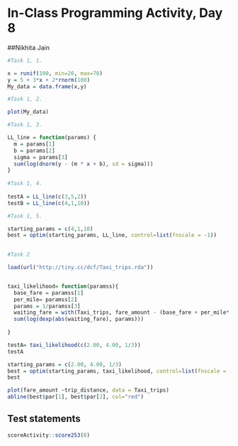 # In-Class Programming Activity, Day 8

##Nikhita Jain

```r
#Task 1, 1.

x = runif(100, min=20, max=70)
y = 5 + 3*x + 2*rnorm(100)
My_data = data.frame(x,y)

#Task 1, 2.

plot(My_data)

#Task 1, 3.

LL_line = function(params) {
  m = params[1]
  b = params[2]
  sigma = params[3]
  sum(log(dnorm(y - (m * x + b), sd = sigma)))
}
  
#Task 1, 4.
  
testA = LL_line(c(3,5,2))
testB = LL_line(c(4,1,10))

#Task 1, 5.

starting_params = c(4,1,10)
best = optim(starting_params, LL_line, control=list(fnscale = -1))
      
```

```r
#Task 2

load(url("http://tiny.cc/dcf/Taxi_trips.rda"))


taxi_likelihood= function(paramss){
  base_fare = paramss[1]
  per_mile= paramss[2]
  params = 1/paramss[3]
  waiting_fare = with(Taxi_trips, fare_amount - (base_fare + per_mile* trip_distance))
  sum(log(dexp(abs(waiting_fare), params)))
  
}

testA= taxi_likelihood(c(2.00, 4.00, 1/3))
testA

starting_params = c(2.00, 4.00, 1/3)
best = optim(starting_params, taxi_likelihood, control=list(fnscale = -1))
best

plot(fare_amount ~trip_distance, data = Taxi_trips)
abline(best$par[1], best$par[2], col="red")
```

## Test statements

```r
scoreActivity::score253(8)
```